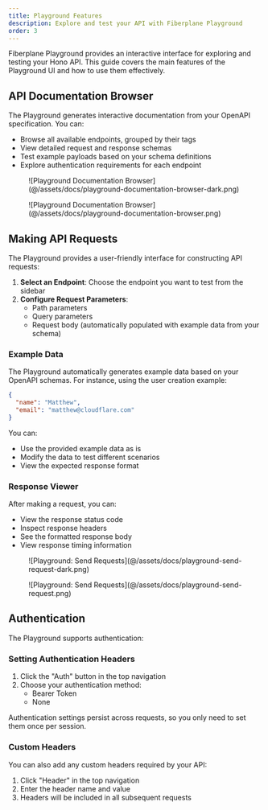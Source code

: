 ```yaml
---
title: Playground Features
description: Explore and test your API with Fiberplane Playground
order: 3
---
```



Fiberplane Playground provides an interactive interface for exploring and testing your Hono API. This guide covers the main features of the Playground UI and how to use them effectively.

## API Documentation Browser

The Playground generates interactive documentation from your OpenAPI specification. You can:

- Browse all available endpoints, grouped by their tags
- View detailed request and response schemas
- Test example payloads based on your schema definitions
- Explore authentication requirements for each endpoint

<figure class="light:sl-hidden">
  ![Playground Documentation
  Browser](@/assets/docs/playground-documentation-browser-dark.png)
</figure>

<figure class="dark:sl-hidden">
  ![Playground Documentation
  Browser](@/assets/docs/playground-documentation-browser.png)
</figure>

## Making API Requests

The Playground provides a user-friendly interface for constructing API requests:

1. **Select an Endpoint**: Choose the endpoint you want to test from the sidebar
2. **Configure Request Parameters**:
   - Path parameters
   - Query parameters
   - Request body (automatically populated with example data from your schema)

### Example Data

The Playground automatically generates example data based on your OpenAPI schemas. For instance, using the user creation example:

```json
{
  "name": "Matthew",
  "email": "matthew@cloudflare.com"
}
```

You can:

- Use the provided example data as is
- Modify the data to test different scenarios
- View the expected response format

### Response Viewer

After making a request, you can:

- View the response status code
- Inspect response headers
- See the formatted response body
- View response timing information

<figure class="light:sl-hidden">
  ![Playground: Send Requests](@/assets/docs/playground-send-request-dark.png)
</figure>

<figure class="dark:sl-hidden">
  ![Playground: Send Requests](@/assets/docs/playground-send-request.png)
</figure>

## Authentication

The Playground supports authentication:

### Setting Authentication Headers

1. Click the "Auth" button in the top navigation
2. Choose your authentication method:
   - Bearer Token
   - None

<Aside type="tip">
  Authentication settings persist across requests, so you only need to set them
  once per session.
</Aside>

### Custom Headers

You can also add any custom headers required by your API:

1. Click "Header" in the top navigation
2. Enter the header name and value
3. Headers will be included in all subsequent requests

